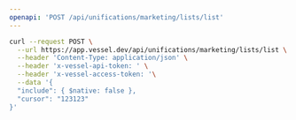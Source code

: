 ```yaml
---
openapi: 'POST /api/unifications/marketing/lists/list'
---
```


<RequestExample>

```bash Request
curl --request POST \
  --url https://app.vessel.dev/api/unifications/marketing/lists/list \
  --header 'Content-Type: application/json' \
  --header 'x-vessel-api-token: ' \
  --header 'x-vessel-access-token: '\
  --data '{
  "include": { $native: false },
  "cursor": "123123"
}'
```

</RequestExample>
